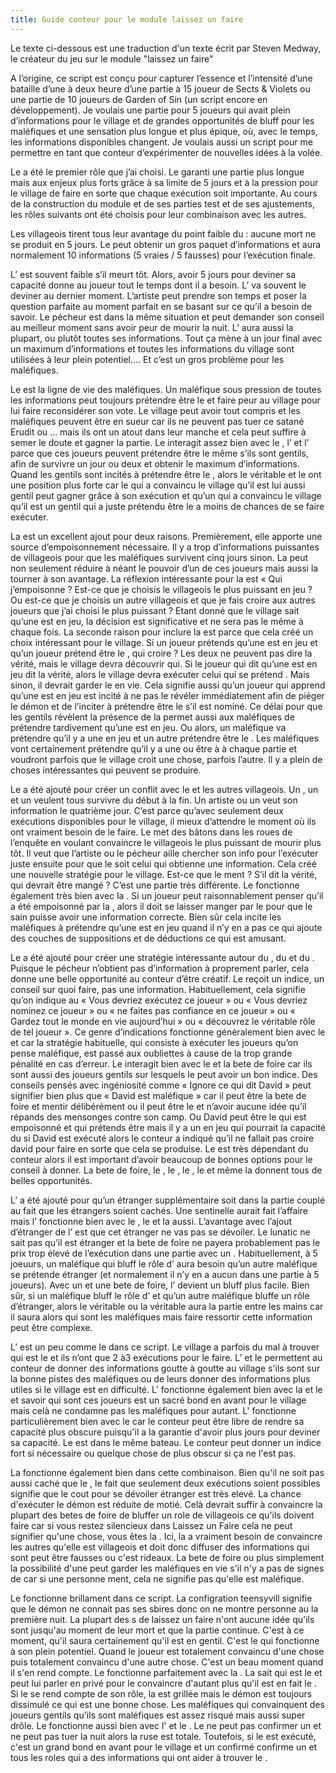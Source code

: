 ```yaml
---
title: Guide conteur pour le module laissez un faire
---
```



Le texte ci-dessous est une traduction d'un texte écrit par Steven Medway, le créateur du jeu sur le module "laissez un faire"

A l’origine, ce script est conçu pour capturer l’essence et l’intensité d’une bataille d’une à deux heure d’une partie à 15 joueur de Sects & Violets ou une partie de 10 joueurs de Garden of Sin (un script encore en développement). Je voulais une partie pour 5 joueurs qui avait plein d’informations pour le village et de grandes opportunités de bluff pour les maléfiques et une sensation plus longue et plus épique, où, avec le temps, les informations disponibles changent. Je voulais aussi un script pour me permettre en tant que conteur d’expérimenter de nouvelles idées à la volée.

Le <Role LEVIATHAN /> a été le premier rôle que j’ai choisi. Le <Role LEVIATHAN /> garanti une partie plus longue mais aux enjeux plus forts grâce à sa limite de 5 jours et à la pression pour le village de faire en sorte que chaque exécution soit importante. Au cours de la construction du module et de ses parties test et de ses ajustements, les rôles suivants ont été choisis pour leur combinaison avec les autres.

Les villageois tirent tous leur avantage du point faible du <Role LEVIATHAN /> : aucune mort ne se produit en 5 jours. Le <Role SAVANT /> peut obtenir un gros paquet d’informations et aura normalement 10 informations (5 vraies / 5 fausses) pour l’exécution finale.

L’<Role AMNESIQUE /> est souvent faible s’il meurt tôt. Alors, avoir 5 jours pour deviner sa capacité donne au joueur tout le temps dont il a besoin. L’<Role AMNESIQUE /> va souvent le deviner au dernier moment. L’artiste peut prendre son temps et poser la question parfaite au moment parfait en se basant sur ce qu’il a besoin de savoir. Le pécheur est dans la même situation et peut demander son conseil au meilleur moment sans avoir peur de mourir la nuit. L’<Role AERONAUTE /> aura aussi la plupart, ou plutôt toutes ses informations. Tout ça mène à un jour final avec un maximum d’informations et toutes les informations du village sont utilisées à leur plein potentiel…. Et c’est un gros problème pour les maléfiques.

Le <Role GOBELIN /> est la ligne de vie des maléfiques. Un maléfique sous pression de toutes les informations peut toujours prétendre être le <Role GOBELIN /> et faire peur au village pour lui faire reconsidérer son vote. Le village peut avoir tout compris et les maléfiques peuvent être en sueur car ils ne peuvent pas tuer ce satané Erudit ou <Role AERONAUTE />… mais ils ont un atout dans leur manche et cela peut suffire à semer le doute et gagner la partie. Le <Role GOBELIN /> interagit assez bien avec le <Role SAVANT />, l’<Role AERONAUTE /> et l’<Role AMNESIQUE /> parce que ces joueurs peuvent prétendre être le <Role GOBELIN /> même s’ils sont gentils, afin de survivre un jour ou deux et obtenir le maximum d’informations. Quand les gentils sont incités à prétendre être le <Role GOBELIN />, alors le véritable <Role GOBELIN /> et le <Role LEVIATHAN /> ont une position plus forte car le <Role GOBELIN /> qui a convaincu le village qu’il est lui aussi gentil peut gagner grâce à son exécution et qu’un <Role LEVIATHAN /> qui a convaincu le village qu’il est un gentil qui a juste prétendu être le <Role GOBELIN /> a moins de chances de se faire exécuter.

La <Role VEUVE_NOIRE /> est un excellent ajout pour deux raisons. Premièrement, elle apporte une source d’empoisonnement nécessaire. Il y a trop d’informations puissantes de villageois pour que les maléfiques survivent cinq jours sinon. La <Role VEUVE_NOIRE /> peut non seulement réduire à néant le pouvoir d’un de ces joueurs mais aussi la tourner à son avantage. La réflexion intéressante pour la <Role VEUVE_NOIRE /> est « Qui j’empoisonne ? Est-ce que je choisis le villageois le plus puissant en jeu ? Ou est-ce que je choisis un autre villageois et que je fais croire aux autres joueurs que j’ai choisi le plus puissant ? Etant donné que le village sait qu’une <Role VEUVE_NOIRE /> est en jeu, la décision est significative et ne sera pas le même à chaque fois. La seconde raison pour inclure la <Role VEUVE_NOIRE /> est parce que cela créé un choix intéressant pour le village. Si un joueur prétends qu’une <Role VEUVE_NOIRE /> est en jeu et qu’un joueur prétend être le <Role GOBELIN />, qui croire ? Les deux ne peuvent pas dire la vérité, mais le village devra découvrir qui. Si le joueur qui dit qu’une <Role VEUVE_NOIRE /> est en jeu dit la vérité, alors le village devra exécuter celui qui se prétend <Role GOBELIN />. Mais sinon, il devrait garder le <Role GOBELIN /> en vie. Cela signifie aussi qu’un joueur qui apprend qu’une <Role VEUVE_NOIRE /> est en jeu est incité à ne pas le révéler immédiatement afin de piéger le démon et de l’inciter à prétendre être le <Role GOBELIN /> s’il est nominé. Ce délai pour que les gentils révèlent la présence de la <Role VEUVE_NOIRE /> permet aussi aux maléfiques de prétendre tardivement qu’une <Role VEUVE_NOIRE /> est en jeu. Ou alors, un maléfique va prétendre qu’il y a une <Role VEUVE_NOIRE /> en jeu et un autre prétendre être le <Role GOBELIN />. Les maléfiques vont certainement prétendre qu’il y a une <Role VEUVE_NOIRE /> ou être à <Role GOBELIN /> à chaque partie et voudront parfois que le village croit une chose, parfois l’autre. Il y a plein de choses intéressantes qui peuvent se produire.

Le <Role CANNIBALE /> a été ajouté pour créer un conflit avec le <Role LEVIATHAN /> et les autres villageois. Un <Role SAVANT />, un <Role AMNESIQUE /> et un <Role AERONAUTE /> veulent tous survivre du début à la fin. Un artiste ou un <Role PECHEUR /> veut son information le quatrième jour. C’est parce qu’avec seulement deux exécutions disponibles pour le village, il mieux d’attendre le moment où ils ont vraiment besoin de le faire. Le <Role CANNIBALE /> met des bâtons dans les roues de l’enquête en voulant convaincre le villageois le plus puissant de mourir plus tôt. Il veut que l’artiste ou le pécheur aille chercher son info pour l’exécuter juste ensuite pour que le <Role CANNIBALE /> soit celui qui obtienne une information. Cela créé une nouvelle stratégie pour le village. Est-ce que le <Role CANNIBALE /> ment ? S’il dit la vérité, qui devrait être mangé ? C’est une partie très différente. Le <Role CANNIBALE /> fonctionne également très bien avec la <Role VEUVE_NOIRE />. Si un joueur peut raisonnablement penser qu’il a été empoisonné par la <Role VEUVE_NOIRE />, alors il doit se laisser manger par le <Role CANNIBALE /> pour que le <Role CANNIBALE /> sain puisse avoir une information correcte. Bien sûr cela incite les maléfiques à prétendre qu’une <Role VEUVE_NOIRE /> est en jeu quand il n’y en a pas ce qui ajoute des couches de suppositions et de déductions ce qui est amusant.

Le <Role PECHEUR /> a été ajouté pour créer une stratégie intéressante autour du <Role GOBELIN />, du <Role LUNATIQUE /> et du <Role LEVIATHAN />. Puisque le pécheur n’obtient pas d’information à proprement parler, cela donne une belle opportunité au conteur d’être créatif. Le <Role PECHEUR /> reçoit un indice, un conseil sur quoi faire, pas une information. Habituellement, cela signifie qu’on indique au <Role PECHEUR /> « Vous devriez exécutez ce joueur » ou « Vous devriez nominez ce joueur » ou « ne faites pas confiance en ce joueur » ou « Gardez tout le monde en vie aujourd’hui » ou « découvrez le véritable rôle de tel joueur ». Ce genre d’indications fonctionne généralement bien avec le <Role GOBELIN /> et <Role LEVIATHAN /> car la stratégie habituelle, qui consiste à exécuter les joueurs qu’on pense maléfique, est passé aux oubliettes à cause de la trop grande pénalité en cas d’erreur. Le <Role PECHEUR /> interagit bien avec le <Role LUNATIQUE /> et la bete de foire car ils sont aussi des joueurs gentils sur lesquels le <Role PECHEUR /> peut avoir un bon indice. Des conseils pensés avec ingéniosité comme « Ignore ce qui dit David » peut signifier bien plus que « David est maléfique » car il peut être la bete de foire et mentir délibérément ou il peut être le <Role LUNATIQUE /> et n’avoir aucune idée qu’il répands des mensonges contre son camp. Ou David peut être le <Role SAVANT /> qui est empoisonné et qui prétends être <Role GOBELIN /> mais il y a un <Role CANNIBALE /> en jeu qui pourrait la capacité du <Role SAVANT /> si David est exécuté alors le conteur a indiqué qu’il ne fallait pas croire david pour faire en sorte que cela se produise. Le <Role PECHEUR /> est très dépendant du conteur alors il est important d’avoir beaucoup de bonnes options pour le conseil à donner. La bete de foire, le <Role LUNATIQUE />, le <Role GOBELIN />, le <Role CANNIBALE />, le <Role LEVIATHAN /> et même la <Role VEUVE_NOIRE /> donnent tous de belles opportunités.

L’<Role AERONAUTE /> a été ajouté pour qu’un étranger supplémentaire soit dans la partie couplé au fait que les étrangers soient cachés. Une sentinelle aurait fait l’affaire mais l’<Role AERONAUTE /> fonctionne bien avec le <Role LEVIATHAN />, le <Role CANNIBALE /> et la <Role VEUVE_NOIRE /> aussi. L’avantage avec l’ajout d’étranger de l’<Role AERONAUTE /> est que cet étranger ne vas pas se dévoiler. Le lunatic ne sait pas qu’il est étranger et la bete de foire ne payera probablement pas le prix trop élevé de l’exécution dans une partie avec un <Role LEVIATHAN />. Habituellement, à 5 joeuurs, un maléfique qui bluff le rôle d’<Role AERONAUTE /> aura besoin qu’un autre maléfique se prétende étranger (et normalement il n’y en a aucun dans une partie à 5 joueurs). Avec un <Role LUNATIQUE /> et une bete de foire, l’<Role AERONAUTE /> devient un bluff plus facile. Bien sûr, si un maléfique bluff le rôle d’<Role AERONAUTE /> et qu’un autre maléfique bluffe un rôle d’étranger, alors le véritable <Role LUNATIQUE /> ou la véritable <Role BETE_DE_FOIRE /> aura la partie entre les mains car il saura alors qui sont les maléfiques mais faire ressortir cette information peut être complexe.

L’<Role AMNESIQUE /> est un peu comme le <Role SAVANT /> dans ce script. Le village a parfois du mal à trouver qui est le <Role LEVIATHAN /> et ils n’ont que 2 à3 exécutions pour le faire. L’<Role AMNESIQUE /> et le <Role SAVANT /> permettent au conteur de donner des informations goutte à goutte au village s'ils sont sur la bonne pistes des maléfiques ou de leurs donner des informations plus utiles si le village est en difficulté. L'<Role AMNESIQUE /> fonctionne également bien avec la <Role BETE_DE_FOIRE /> et le <Role LUNATIQUE /> et savoir qui sont ces joueurs est un sacré bond en avant pour le village mais celà ne condamne pas les maléfiques pour autant. L'<Role AMNESIQUE /> fonctionne particulièrement bien avec le <Role LEVIATHAN /> car le conteur peut être libre de rendre sa capacité plus obscure puisqu'il a la garantie d'avoir plus jours pour deviner sa capacité. Le <Role SAVANT /> est dans le même bateau. Le conteur peut donner un indice fort si nécessaire ou quelque chose de plus obscur si ça ne l'est pas.

La <Role BETE_DE_FOIRE /> fonctionne également bien dans cette combinaison. Bien qu'il ne soit pas aussi caché que le <Role LUNATIQUE />, le fait que seulement deux exécutions soient possibles signifie que le cout pour se dévoiler étranger est très elevé. La chance d'exécuter le démon est réduite de motié. Celà devrait suffir à convaincre la plupart des betes de foire de bluffer un role de villageois ce qu'ils doivent faire car si vous restez silencieux dans Laissez un Faire cela ne peut signifier qu'une chose, vous êtes la <Role BETE_DE_FOIRE />. Ici, la <Role BETE_DE_FOIRE /> a vraiment besoin de convaincre les autres qu'elle est villageois et doit donc diffuser des informations qui sont peut être fausses ou c'est rideaux. La bete de foire ou plus simplement la possibilité d'une <Role BETE_DE_FOIRE /> peut garder les maléfiques en vie s'il n'y a pas de signes de <Role VEUVE_NOIRE /> car si une personne ment, cela ne signifie pas qu'elle est maléfique.

Le <Role LUNATIQUE /> fonctionne brillament dans ce script. La configration teensyvill signifie que le démon ne connait pas ses sbires donc on ne montre personne au <Role LUNATIQUE /> la première nuit. La plupart des <Role LUNATIQUE />s de laissez un faire n'ont aucune idée qu'ils sont <Role LUNATIQUE /> jusqu'au moment de leur mort et que la partie continue. C'est à ce moment, qu'il saura certainement qu'il est en gentil. C'est le <Role LUNATIQUE /> qui fonctionne à son plein potentiel. Quand le joueur est totalement convaincu d'une chose puis totalement convaincu d'une autre chose. C'est un beau moment quand il s'en rend compte. Le <Role LUNATIQUE /> fonctionne parfaitement avec la <Role VEUVE_NOIRE />. La <Role VEUVE_NOIRE /> sait qui est le <Role LUNATIQUE /> et peut lui parler en privé pour le convaincre d'autant plus qu'il est en fait le <Role LEVIATHAN />. Si le <Role LUNATIQUE /> se rend compte de son rôle, la <Role VEUVE_NOIRE /> est grillée mais le démon est toujours dissimulé ce qui est une bonne chose. Les maléfiques qui convainquent des joueurs gentils qu'ils sont maléfiques est assez risqué mais aussi super drôle. Le <Role LUNATIQUE /> fonctionne aussi bien avec l'<Role AERONAUTE /> et le <Role LEVIATHAN />. Le <Role LUNATIQUE /> ne peut pas confirmer un <Role AERONAUTE /> et ne peut pas tuer la nuit alors la ruse est totale. Toutefois, si le <Role LUNATIQUE /> est exécuté, c'est un grand bond en avant pour le village et un <Role LUNATIQUE /> confirmé confirme un <Role AERONAUTE /> et tous les roles qui a des informations qui ont aider à trouver le <Role LUNATIQUE />.
